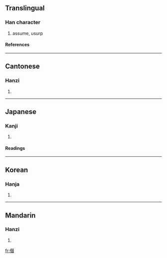 {{see|僭}}

==Translingual==
===Han character===
{{Han char|rad=人|as=12|sn=14|four=2526<sub>3</sub>|canj=人手人日 (OQOA)}}
# assume, usurp
====References====
{{Han ref|kx=0117.080|dkj=01111|dj=0248.140|hdz=10216.090|uh=50E3|ud=20707|bh=E0FD|bd=57597}}
----
==Cantonese==
===Hanzi===
{{yue-hanzi|jyut=|y=jim3}}
# {{defn|Cantonese}}
----
==Japanese==
===Kanji===
{{ja-kanji|grade=|rs=人12}}
# {{defn|Japanese}}
====Readings====
{{ja-readings|on=[[せん]] (sen), [[しん]] (shin)|kun=[[おごる]] (ogoru)}}
----
==Korean==
===Hanja===
{{ko-hanja|hangeul=참|rv=cham|mr=ch'am}}
# {{defn|Korean}}
----
==Mandarin==
===Hanzi===
{{cmn-hanzi|pin=[[jiàn]] (jian4)|wg=chien<sup>4</sup>}}
# {{defn|Mandarin}}

[[fr:僣]]